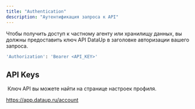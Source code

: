```yaml
---
title: "Authentication"
description: "Аутентификация запроса к API"
---
```


Чтобы получить доступ к частному агенту или хранилищу данных, вы должны предоставить ключ API DataUp в заголовке авторизации вашего запроса.

```bash
'Authorization': 'Bearer <API_KEY>'
```

## API Keys
​
Ключ API вы можете найти на странице настроек профиля.

https://app.dataup.ru/account